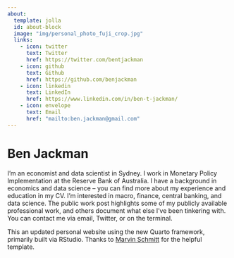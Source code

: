 ```yaml
---
about:
  template: jolla
  id: about-block
  image: "img/personal_photo_fuji_crop.jpg"
  links:
    - icon: twitter
      text: Twitter
      href: https://twitter.com/bentjackman
    - icon: github
      text: Github
      href: https://github.com/benjackman
    - icon: linkedin
      text: LinkedIn
      href: https://www.linkedin.com/in/ben-t-jackman/
    - icon: envelope
      text: Email
      href: "mailto:ben.jackman@gmail.com"  
---
```


::: {#about-block}
:::

# Ben Jackman

I'm an economist and data scientist in Sydney. I work in Monetary Policy Implementation at the Reserve Bank of Australia. I have a background in economics and data science -- you can find more about my experience and education in my CV. I'm interested in macro, finance, central banking, and data science. The public work post highlights some of my publicly available professional work, and others document what else I've been tinkering with. You can contact me via email, Twitter, or on the terminal.

This an updated personal website using the new Quarto framework, primarily built via RStudio. Thanks to [Marvin Schmitt](https://www.marvinschmitt.com/) for the helpful template.
